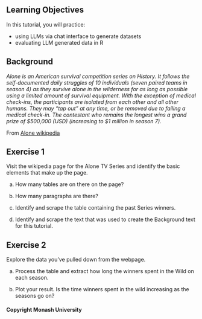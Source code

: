 ## Learning Objectives

In this tutorial, you will practice:

-   using LLMs via chat interface to generate datasets
-   evaluating LLM generated data in R

## Background 

*Alone is an American survival competition series on History. It follows the self-documented daily struggles of 10 individuals (seven paired teams in season 4) as they survive alone in the wilderness for as long as possible using a limited amount of survival equipment. With the exception of medical check-ins, the participants are isolated from each other and all other humans. They may "tap out" at any time, or be removed due to failing a medical check-in. The contestant who remains the longest wins a grand prize of $500,000 (USD) (increasing to $1 million in season 7).*

From [Alone wikipedia](https://en.wikipedia.org/wiki/Alone_(TV_series))

## Exercise 1

Visit the wikipedia page for the Alone TV Series and identify the basic elements that make up the page. 

a. How many tables are on there on the page?   

b. How many paragraphs are there? 

c. Identify and scrape the table containing the past Series winners. 

d. Identify and scrape the text that was used to create the Background text for this tutorial. 

## Exercise 2

Explore the data you've pulled down from the webpage. 

a. Process the table and extract how long the winners spent in the Wild on each season.

b. Plot your result. Is the time winners spent in the wild increasing as the seasons go on?


#### Copyright Monash University